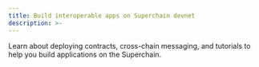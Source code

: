 ```yaml
---
title: Build interoperable apps on Superchain devnet
description: >-
---
```


  Learn about deploying contracts, cross-chain messaging, and tutorials to help
  you build applications on the Superchain.

<InteropGettingStarted />

